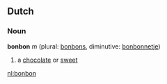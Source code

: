 ==Dutch==
===Noun===
'''bonbon''' ''m'' (plural: [[bonbons]], diminutive: [[bonbonnetje]])

# a [[chocolate]] or [[sweet]]

[[nl:bonbon]]